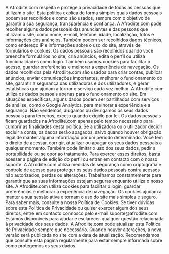 <Session 
  badge="Privacidade" 
  title="Política de Privacidade" 
  subtitle="Como protegemos e utilizamos os seus dados pessoais na Afrodiite.com" 
/>

<Card title="Compromisso com a privacidade">
A Afrodiite.com respeita e protege a privacidade de todas as pessoas que utilizam o site. Esta política explica de forma simples quais dados pessoais podem ser recolhidos e como são usados, sempre com o objetivo de garantir a sua segurança, transparência e confiança.
</Card>

<Card title="Quais dados são recolhidos">
A Afrodiite.com pode recolher alguns dados pessoais das anunciantes e das pessoas que utilizam o site, como nome, e-mail, telefone, idade, localização, fotos e informações dos anúncios. Também podem ser recolhidos dados técnicos, como endereço IP e informações sobre o uso do site, através de formulários e cookies.
</Card>

<Card title="Como os dados são recolhidos">
Os dados pessoais são recolhidos quando você preenche formulários no site, cria anúncios, edita o perfil ou utiliza funcionalidades como login. Também usamos cookies para facilitar o acesso, guardar preferências e melhorar a experiência de navegação.
</Card>

<Card title="Para que servem os dados">
Os dados recolhidos pela Afrodiite.com são usados para criar contas, publicar anúncios, enviar comunicações importantes, melhorar o funcionamento do site, garantir a segurança das utilizadoras e dos utilizadores, e gerar estatísticas que ajudam a tornar o serviço cada vez melhor.
</Card>

<Card title="Com quem os dados podem ser partilhados">
A Afrodiite.com utiliza os dados pessoais apenas para o funcionamento do site. Em situações específicas, alguns dados podem ser partilhados com serviços de análise, como o Google Analytics, para melhorar a experiência e a segurança. Não vendemos, alugamos ou divulgamos os seus dados pessoais para terceiros, exceto quando exigido por lei.
</Card>

<Card title="Por quanto tempo os dados ficam guardados">
Os dados pessoais ficam guardados na Afrodiite.com apenas pelo tempo necessário para cumprir as finalidades desta política. Se a utilizadora ou o utilizador decidir excluir a conta, os dados serão apagados, salvo quando houver obrigação legal de manter alguma informação por um período determinado.
</Card>

<Card title="Quais são os seus direitos">
Você tem o direito de acessar, corrigir, atualizar ou apagar os seus dados pessoais a qualquer momento. Também pode limitar o uso dos seus dados, pedir a portabilidade ou se opor ao tratamento. Para exercer esses direitos, basta acessar a página de edição do perfil ou entrar em contacto com o nosso suporte.
</Card>

<Card title="Segurança dos dados">
A Afrodiite.com utiliza medidas de segurança como criptografia e controle de acesso para proteger os seus dados pessoais contra acessos não autorizados, perdas ou alterações. Trabalhamos constantemente para garantir que as suas informações estejam seguras enquanto utiliza o nosso site.
</Card>

<Card title="Uso de cookies">
A Afrodiite.com utiliza cookies para facilitar o login, guardar preferências e melhorar a experiência de navegação. Os cookies ajudam a manter a sua sessão ativa e tornam o uso do site mais simples e seguro. Para saber mais, consulte a nossa Política de Cookies.
</Card>

<Card title="Como entrar em contacto">
Se tiver dúvidas sobre esta Política de Privacidade ou quiser exercer algum dos seus direitos, entre em contacto connosco pelo e-mail suporte@afrodiite.com. Estamos disponíveis para ajudar e esclarecer qualquer questão relacionada à privacidade dos seus dados.
</Card>

<Card title="Mudanças na Política de Privacidade">
A Afrodiite.com pode atualizar esta Política de Privacidade sempre que necessário. Quando houver alterações, a nova versão será publicada no site com a data de atualização. Recomendamos que consulte esta página regularmente para estar sempre informada sobre como protegemos os seus dados.
</Card>
